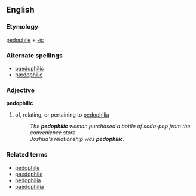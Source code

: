==English==
=== Etymology ===
{{E.}} [[pedophile]] + [[-ic]]

=== Alternate spellings ===
*[[paedophilic]]
*[[pædophilic]]

=== Adjective ===
'''pedophilic'''
#of, relating, or pertaining to [[pedophilia]]
#:''The '''pedophilic''' woman purchased a bottle of soda-pop from the convenience store.''
#:''Joshua's relationship was '''pedophilic'''.''

=== Related terms ===
*[[pedophile]]
*[[paedophile]]
*[[pedophilia]]
*[[paedophilia]]